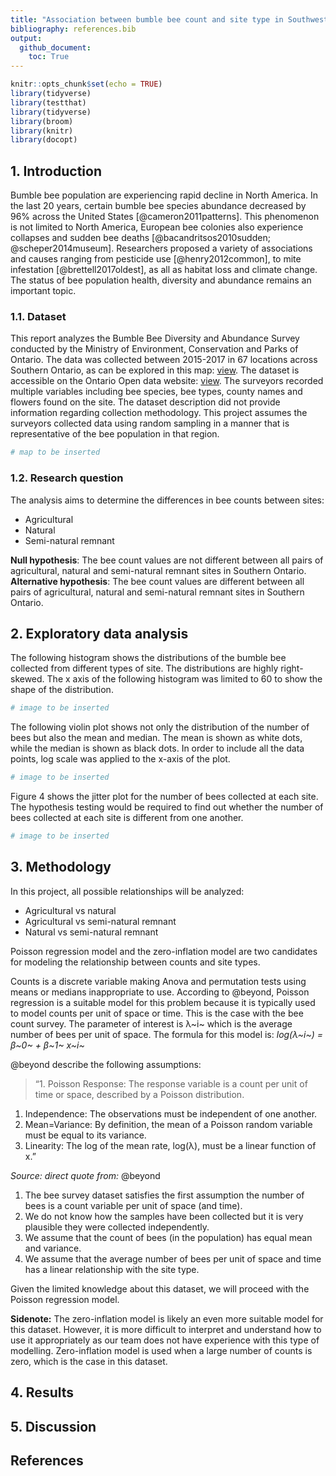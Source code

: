 ```yaml
---
title: "Association between bumble bee count and site type in Southwestern Ontario"
bibliography: references.bib
output: 
  github_document:
    toc: True
---
```


```r
knitr::opts_chunk$set(echo = TRUE)
library(tidyverse)
library(testthat)
library(tidyverse)
library(broom)
library(knitr)
library(docopt)
```

## 1. Introduction

Bumble bee population are experiencing rapid decline in North America. In the last 20 years, certain bumble bee species abundance decreased by 96% across the United States [\@cameron2011patterns]. This phenomenon is not limited to North America, European bee colonies also experience collapses and sudden bee deaths [\@bacandritsos2010sudden; \@scheper2014museum]. Researchers proposed a variety of associations and causes ranging from pesticide use [\@henry2012common], to mite infestation [\@brettell2017oldest], as all as habitat loss and climate change. The status of bee population health, diversity and abundance remains an important topic.

### 1.1. Dataset

This report analyzes the Bumble Bee Diversity and Abundance Survey conducted by the Ministry of Environment, Conservation and Parks of Ontario. The data was collected between 2015-2017 in 67 locations across Southern Ontario, as can be explored in this map: [view](https://data.ontario.ca/dataset/bumble-bee-diversity-and-abundance-survey). The dataset is accessible on the Ontario Open data website: [view](https://data.ontario.ca/dataset/bumble-bee-diversity-and-abundance-survey). The surveyors recorded multiple variables including bee species, bee types, county names and flowers found on the site. The dataset description did not provide information regarding collection methodology. This project assumes the surveyors collected data using random sampling in a manner that is representative of the bee population in that region.

```r
# map to be inserted
```

### 1.2. Research question

The analysis aims to determine the differences in bee counts between sites:

-   Agricultural
-   Natural
-   Semi-natural remnant

**Null hypothesis**: The bee count values are not different between all pairs of agricultural, natural and semi-natural remnant sites in Southern Ontario.  
**Alternative hypothesis**: The bee count values are different between all pairs of agricultural, natural and semi-natural remnant sites in Southern Ontario.

## 2. Exploratory data analysis

The following histogram shows the distributions of the bumble bee collected from different types of site. The distributions are highly right-skewed. The x axis of the following histogram was limited to 60 to show the shape of the distribution.

```r
# image to be inserted
```

The following violin plot shows not only the distribution of the number of bees but also the mean and median. The mean is shown as white dots, while the median is shown as black dots. In order to include all the data points, log scale was applied to the x-axis of the plot.

```r
# image to be inserted
```

Figure 4 shows the jitter plot for the number of bees collected at each site. The hypothesis testing would be required to find out whether the number of bees collected at each site is different from one another.

```r
# image to be inserted
```

## 3. Methodology

In this project, all possible relationships will be analyzed:

-   Agricultural vs natural
-   Agricultural vs semi-natural remnant
-   Natural vs semi-natural remnant

Poisson regression model and the zero-inflation model are two candidates for modeling the relationship between counts and site types.

Counts is a discrete variable making Anova and permutation tests using means or medians inappropriate to use. According to \@beyond, Poisson regression is a suitable model for this problem because it is typically used to model counts per unit of space or time. This is the case with the bee count survey. The parameter of interest is λ\~i\~ which is the average number of bees per unit of space. The formula for this model is: *log(λ\~i\~) = β\~0\~ + β\~1\~ x\~i\~*

\@beyond describe the following assumptions:

> "1. Poisson Response: The response variable is a count per unit of time or space, described by a Poisson distribution.

1.  Independence: The observations must be independent of one another.  
2.  Mean=Variance: By definition, the mean of a Poisson random variable must be equal to its variance.  
3.  Linearity: The log of the mean rate, log(λ), must be a linear function of x."

*Source: direct quote from:* \@beyond

1.  The bee survey dataset satisfies the first assumption the number of bees is a count variable per unit of space (and time).  
2.  We do not know how the samples have been collected but it is very plausible they were collected independently.  
3.  We assume that the count of bees (in the population) has equal mean and variance.
4.  We assume that the average number of bees per unit of space and time has a linear relationship with the site type.

Given the limited knowledge about this dataset, we will proceed with the Poisson regression model.

**Sidenote:** The zero-inflation model is likely an even more suitable model for this dataset. However, it is more difficult to interpret and understand how to use it appropriately as our team does not have experience with this type of modelling. Zero-inflation model is used when a large number of counts is zero, which is the case in this dataset.

## 4. Results

## 5. Discussion

## References

